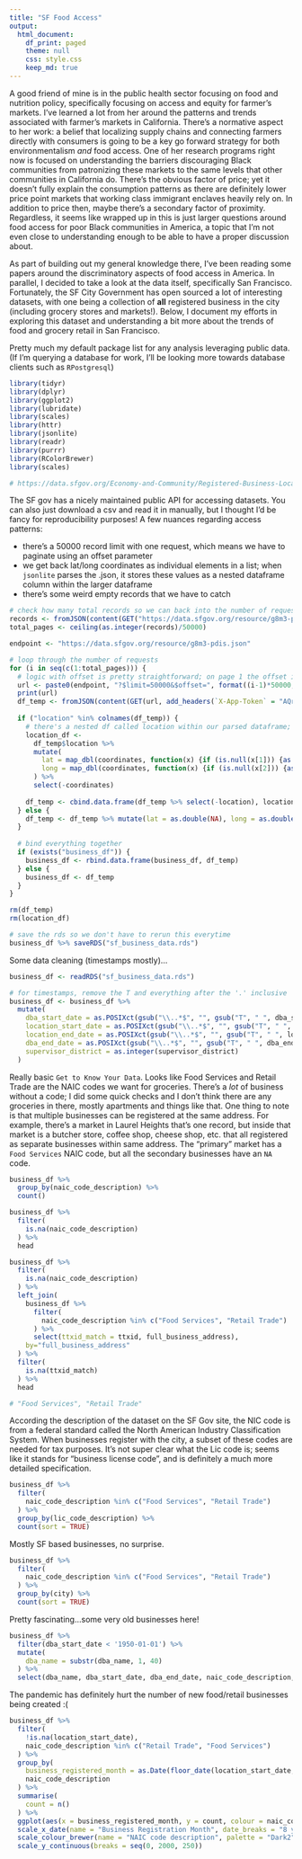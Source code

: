 ```yaml
---
title: "SF Food Access"
output:
  html_document:
    df_print: paged
    theme: null
    css: style.css
    keep_md: true
---
```


A good friend of mine is in the public health sector focusing on food and nutrition policy, specifically focusing on access and equity for farmer's markets.  I've learned a lot from her around the patterns and trends associated with farmer's markets in California.  There's a normative aspect to her work: a belief that localizing supply chains and connecting farmers directly with consumers is going to be a key go forward strategy for both environmentalism _and_ food access. One of her research programs right now is focused on understanding the barriers discouraging Black communities from patronizing these markets to the same levels that other communities in California do.  There's the obvious factor of price; yet it doesn't fully explain the consumption patterns as there are definitely lower price point markets that working class immigrant enclaves heavily rely on.  In addition to price then, maybe there's a secondary factor of proximity.  Regardless, it seems like wrapped up in this is just larger questions around food access for poor Black communities in America, a topic that I'm not even close to understanding enough to be able to have a proper discussion about.  

As part of building out my general knowledge there, I've been reading some papers around the discriminatory aspects of food access in America.  In parallel, I decided to take a look at the data itself, specifically San Francisco.  Fortunately, the SF City Government has open sourced a lot of interesting datasets, with one being a collection of **all** registered business in the city (including grocery stores and markets!).  Below, I document my efforts in exploring this dataset and understanding a bit more about the trends of food and grocery retail in San Francisco.

Pretty much my default package list for any analysis leveraging public data.  (If I'm querying a database for work, I'll be looking more towards database clients such as `RPostgresql`)
```r
library(tidyr)
library(dplyr)
library(ggplot2)
library(lubridate)
library(scales)
library(httr)
library(jsonlite)
library(readr)
library(purrr)
library(RColorBrewer)
library(scales)

# https://data.sfgov.org/Economy-and-Community/Registered-Business-Locations-San-Francisco/g8m3-pdis
```

The SF gov has a nicely maintained public API for accessing datasets.  You can also just download a csv and read it in manually, but I thought I'd be fancy for reproducibility purposes!  A few nuances regarding access patterns:

- there's a 50000 record limit with one request, which means we have to paginate using an offset parameter
- we get back lat/long coordinates as individual elements in a list; when `jsonlite` parses the .json, it stores these values as a nested dataframe column within the larger dataframe
- there's some weird empty records that we have to catch
```r
# check how many total records so we can back into the number of requests we have to make
records <- fromJSON(content(GET("https://data.sfgov.org/resource/g8m3-pdis.json?$select=count(ttxid)"), as="text"))[1,1]
total_pages <- ceiling(as.integer(records)/50000)

endpoint <- "https://data.sfgov.org/resource/g8m3-pdis.json"

# loop through the number of requests
for (i in seq(c(1:total_pages))) {
  # logic with offset is pretty straightforward; on page 1 the offset is 0, for page 2 we want our offset to start us at 50,001
  url <- paste0(endpoint, "?$limit=50000&$offset=", format((i-1)*50000, scientific = FALSE), "&$order=ttxid")
  print(url)
  df_temp <- fromJSON(content(GET(url, add_headers(`X-App-Token` = "AQrzpwEVnUYlmA22uZxnaqiVY")), as = "text"))
  
  if ("location" %in% colnames(df_temp)) {
    # there's a nested df called location within our parsed dataframe; one of the columns is a nested list-wise column called coordinates, contain lat/long as individual elements within a list
    location_df <- 
      df_temp$location %>%
      mutate(
        lat = map_dbl(coordinates, function(x) {if (is.null(x[1])) {as.double(NA)} else {x[1]}}),
        long = map_dbl(coordinates, function(x) {if (is.null(x[2])) {as.double(NA)} else {x[2]}})
      ) %>%
      select(-coordinates)
  
    df_temp <- cbind.data.frame(df_temp %>% select(-location), location_df)
  } else {
    df_temp <- df_temp %>% mutate(lat = as.double(NA), long = as.double(NA), type = as.character(NA))  
  }
  
  # bind everything together
  if (exists("business_df")) {
    business_df <- rbind.data.frame(business_df, df_temp)
  } else {
    business_df <- df_temp
  }
}

rm(df_temp)
rm(location_df)

# save the rds so we don't have to rerun this everytime
business_df %>% saveRDS("sf_business_data.rds")
```

Some data cleaning (timestamps mostly)...
```r
business_df <- readRDS("sf_business_data.rds")

# for timestamps, remove the T and everything after the '.' inclusive
business_df <- business_df %>%
  mutate(
    dba_start_date = as.POSIXct(gsub("\\..*$", "", gsub("T", " ", dba_start_date))),
    location_start_date = as.POSIXct(gsub("\\..*$", "", gsub("T", " ", location_start_date))),
    location_end_date = as.POSIXct(gsub("\\..*$", "", gsub("T", " ", location_end_date))),
    dba_end_date = as.POSIXct(gsub("\\..*$", "", gsub("T", " ", dba_end_date))),
    supervisor_district = as.integer(supervisor_district)
  )
```

Really basic `Get to Know Your Data`. Looks like Food Services and Retail Trade are the NAIC codes we want for groceries.  There's a _lot_ of business without a code; I did some quick checks and I don't think there are any groceries in there, mostly apartments and things like that.  One thing to note is that multiple businesses can be registered at the same address.  For example, there's a market in Laurel Heights that's one record, but inside that market is a butcher store, coffee shop, cheese shop, etc. that all registered as separate businesses within same address.  The "primary" market has a `Food Services` NAIC code, but all the secondary businesses have an `NA` code.
```r
business_df %>% 
  group_by(naic_code_description) %>%
  count()

business_df %>% 
  filter(
    is.na(naic_code_description)
  ) %>% 
  head

business_df %>%
  filter(
    is.na(naic_code_description)
  ) %>%
  left_join(
    business_df %>%
      filter(
        naic_code_description %in% c("Food Services", "Retail Trade")
      ) %>%
      select(ttxid_match = ttxid, full_business_address),
    by="full_business_address"
  ) %>%
  filter(
    is.na(ttxid_match)
  ) %>% 
  head

# "Food Services", "Retail Trade"
```

According the description of the dataset on the SF Gov site, the NIC code is from a federal standard called the North American Industry Classification System. When businesses register with the city, a subset of these codes are needed for tax purposes. It's not super clear what the Lic code is; seems like it stands for "business license code", and is definitely a much more detailed specification.
```r
business_df %>%
  filter(
    naic_code_description %in% c("Food Services", "Retail Trade")
  ) %>%
  group_by(lic_code_description) %>%
  count(sort = TRUE)
```

Mostly SF based businesses, no surprise.
```r
business_df %>%
  filter(
    naic_code_description %in% c("Food Services", "Retail Trade")
  ) %>%
  group_by(city) %>%
  count(sort = TRUE)
```

Pretty fascinating...some very old businesses here!
```r
business_df %>%
  filter(dba_start_date < '1950-01-01') %>%
  mutate(
    dba_name = substr(dba_name, 1, 40)
  ) %>%
  select(dba_name, dba_start_date, dba_end_date, naic_code_description, lic_code_description)
```

The pandemic has definitely hurt the number of new food/retail businesses being created :(
```r
business_df %>% 
  filter(
    !is.na(location_start_date),
    naic_code_description %in% c("Retail Trade", "Food Services") 
  ) %>%
  group_by(
    business_registered_month = as.Date(floor_date(location_start_date, 'year')),
    naic_code_description
  ) %>%
  summarise(
    count = n()
  ) %>%
  ggplot(aes(x = business_registered_month, y = count, colour = naic_code_description)) + geom_line() + theme_bw() +
  scale_x_date(name = "Business Registration Month", date_breaks = "8 years", date_label = "%Y") +
  scale_colour_brewer(name = "NAIC code description", palette = "Dark2") +
  scale_y_continuous(breaks = seq(0, 2000, 250))
```

